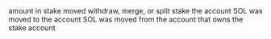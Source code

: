 <ParamField path="stake">
amount in stake moved
</ParamField>
<ParamField path="action">
withdraw, merge, or split stake
</ParamField>
<ParamField path="source">
the account SOL was moved to
</ParamField>
<ParamField path="destination">
the account SOL was moved from
</ParamField>
<ParamField path="authority">
the account that owns the stake account
</ParamField>
<ParamField path="block_slot">

</ParamField>
<ParamField path="block_time">

</ParamField>
<ParamField path="outer_instruction_index">

</ParamField>
<ParamField path="inner_instruction_index">

</ParamField>
<ParamField path="tx_id">

</ParamField>
